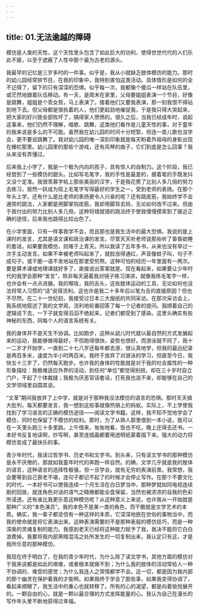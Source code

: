 ```yaml
---
---
---
```

title: 01.无法逾越的障碍
---




模仿是人类的天性，这个天性里头包含了如此巨大的功利，使得世世代代的人们乐此不疲，以至于遮蔽了人性中那个最为古老的源头。

我最早的记忆是三岁多时的一件事。似乎是，我从小就缺乏肢体模仿的能力。那时的幼儿园经常排节目，在我的印象中，我特别害怕这类活动。具体情形是如何的全不记得了，留下的只有深深的恐惧。似乎每一次，我都像个傻瓜一样站在队伍里，或茫然地跟着队伍移动。有一天，是周末在家里，父母要姐姐表演一个节目，好像是跳舞，姐姐是个乖女孩，马上表演了。接着他们又要我表演，那一刻我恨不得钻到地下去。但父母都是很执着的人，他们更起劲地催促我，于是我只得大哭起来，把大家的好兴致全部败坏了，搞得家人愤愤的。很久之后，当我已经成年时，说起这事来，他们仍然不理解，唱歌、跳舞，这类他们看作是儿童天性的事，对于童年的我来说是多么的不可能。虽然我在幼儿园的时间十分短暂，但连一首儿歌也没学会，更不要说跳舞了。我对幼儿园的唯一深刻印象就是每天盼着外祖母的身影出现在栅栏那里。幼儿园里的那些个游戏，还有风琴的曲子，它们到底是怎么回事？我从来没有弄懂过。

后来我上小学了，我是一个极为内向的孩子，具有惊人的自制力。这个阶段，我已经尝到了一些模仿的甜头。比如写毛笔字，我的手性是最差的，握着笔的手既发抖又没个定准。我很羡慕字帖上那些美丽的汉字，于是我花费了比别人多几倍的努力去练习，居然一跃成为班上毛笔字写得最好的学生之一，受到老师的表扬。在那个年头上学，还有什么是比老师的表扬更令人兴奋的呢？还有跳皮筋，我始终学不会通常的跳法，人家都是用脚掌钩皮筋，我却用脚背去钩，无论如何改不过来。但由于我付出的努力比别人多几倍，这种将错就错的跳法终于使我慢慢摸索到了接近正确的途径，后来我也跳得比较出色了。

在小学里面，只有一样事我学不会，而且那也是我生活中的最大恐惧。我说的是上课时的发言，尤其是语文课和政治课的发言。尽管天天听老师说那些听了昏昏欲睡的套话，如果要我模仿，则难于上青天。所以我读了五年多书，从来也没有举过一次手主动发言。如果不幸被老师叫起来了，就脸涨得通红，声音像蚊子叫，句子不成句子。或干脆一语不发地站在那里受煎熬。这种可怕的经历一年里面有一两次。要是算术课或地理课就好多了，直接说出答案就是。现在看起来，如果要让少年时代的我学会那种“发言”，除非每天逼着我对镜子练习演讲，就像我练毛笔字一样，也许会有一点点进展。我的喉咙，我的舌头，这些肢体运动的工具，无论如何也没法将常人习惯的“话”说得流利。这也许是我二十多年后以笔为舌的直接原因？但也不尽然。在二十一世纪初，我接受过日本三大报纸的共同采访。在那次采访会上，我系统地叙述了我的文学观，流利地轮番回答了每一个记者的提问。我顺着自己的逻辑说下去，一下子就变得滔滔不绝起来，记者们都受到了感染。这里头确实有些神秘的东西，同每个人的语言系统有关。

我的身体并不是天生不协调。比如跑步，这种从幼儿时代就以最自然的方式发展起来的运动，我能够做得最好，不但跑得很快，姿势也很好。而游泳就不同了，我十一二岁才开始学，一直到二十七八岁还每年都去游，很认真地学，但我的最远纪录是两百多米，速度为半小时两百米。我终于放弃了对游泳的学习，但直至今日，我快五十三岁了，仍然每天跑步。也许我的身体的性能就是对于我的社会属性的一种形象描绘：我极难适应外界的活动，到任何“单位”都觉得别扭，却在三十岁时自立门户，干起了个体裁缝；我极为厌恶官话套话，打死我也说不来，却能够在自己的文学领域里自圆其说。

“文革”期间我放弃了上中学，就是对于那种我没法模仿的语言的恐惧。那时天天搞大批判，每天都要发言，我一想到这些事就像热锅上的蚂蚁。实际上，不上学使我找到了学习语言的正确的模仿途径——阅读文学书籍。这样，我不知不觉地学会了模仿，同时也保留了不模仿的权利。那时，为了从熟人那里借到一本小说，我可以在一天里头跑三十多里路。上午借来，匆匆地看，饭也不吃，晚上还得去还书。一本好书反复地读啊，抄写啊，甚至连插画都要用透明纸蒙着描下来。强大的动力将模仿变成了最快乐的事。

青少年时代，我读过哲学书、历史书和文学书。到头来，只有读文学书的那种模仿是永不厌倦的，那就如我童年时代的奔跑一样自然。的确，文学几乎就是我的肢体的语言，这种语言的选择性极强，但一旦学会，就有无穷的表演前景。我常想，我会要等到自己衰老不堪，连句子都记不起了的时候才会停止写作。在那个不要文化的时代，一本好书可以使我连续一个月生活在白日梦当中，那种梦就如同电视连续剧的回放，就连角色对话的语气之精微都能全盘保留，当然也被浓浓的自我的色彩所浸透。还有谁比我更乐意这种模仿呢？从这种意义上来说，也许我从一开始就是那种广义的“本色演员”。我的本色不是某一类的角色，而干脆就是文学艺术的本质。确实，我一辈子都坚信有一种这样的本质，它深深地嵌在世俗的事物当中，而我的使命就是将它表演出来。这种表演需要的不是那种表层的模仿技巧，而是一种深奥的灵魂复制的能力。我感到老天已经将这种能力赋予了我，我决不能将它白白浪费掉。我要将我内部黑暗混沌之处所发生的一切复制出来，我认定只有这，才是我所乐意的那种模仿。

我现在终于明白了，在我的青少年时代，为什么除了读文学书，其他方面的模仿对于我来说都是如此的艰难，或者根本就做不到；为什么我的肢体的活动常给人一种不协调的、难受的感觉；为什么我连人之常情都学不会。这一切，都是因为我内部的那个幽灵在保护着我的才能啊。如果我终于学会了那些事，如果我变得协调了，看起来顺眼了，我生活中的重心也就转移了。所有的心的渴望，都是向着愉悦展开的。一颗自由的心，就是一颗以最合理的方式发挥能量的心。我认为自己在漫长的写作年头里不断地获得过幸福。